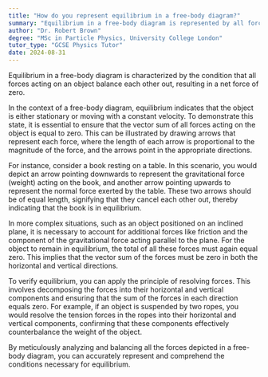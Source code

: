 ```yaml
---
title: "How do you represent equilibrium in a free-body diagram?"
summary: "Equilibrium in a free-body diagram is represented by all forces balancing out, resulting in no net force."
author: "Dr. Robert Brown"
degree: "MSc in Particle Physics, University College London"
tutor_type: "GCSE Physics Tutor"
date: 2024-08-31
---
```


Equilibrium in a free-body diagram is characterized by the condition that all forces acting on an object balance each other out, resulting in a net force of zero.

In the context of a free-body diagram, equilibrium indicates that the object is either stationary or moving with a constant velocity. To demonstrate this state, it is essential to ensure that the vector sum of all forces acting on the object is equal to zero. This can be illustrated by drawing arrows that represent each force, where the length of each arrow is proportional to the magnitude of the force, and the arrows point in the appropriate directions.

For instance, consider a book resting on a table. In this scenario, you would depict an arrow pointing downwards to represent the gravitational force (weight) acting on the book, and another arrow pointing upwards to represent the normal force exerted by the table. These two arrows should be of equal length, signifying that they cancel each other out, thereby indicating that the book is in equilibrium.

In more complex situations, such as an object positioned on an inclined plane, it is necessary to account for additional forces like friction and the component of the gravitational force acting parallel to the plane. For the object to remain in equilibrium, the total of all these forces must again equal zero. This implies that the vector sum of the forces must be zero in both the horizontal and vertical directions.

To verify equilibrium, you can apply the principle of resolving forces. This involves decomposing the forces into their horizontal and vertical components and ensuring that the sum of the forces in each direction equals zero. For example, if an object is suspended by two ropes, you would resolve the tension forces in the ropes into their horizontal and vertical components, confirming that these components effectively counterbalance the weight of the object.

By meticulously analyzing and balancing all the forces depicted in a free-body diagram, you can accurately represent and comprehend the conditions necessary for equilibrium.
    